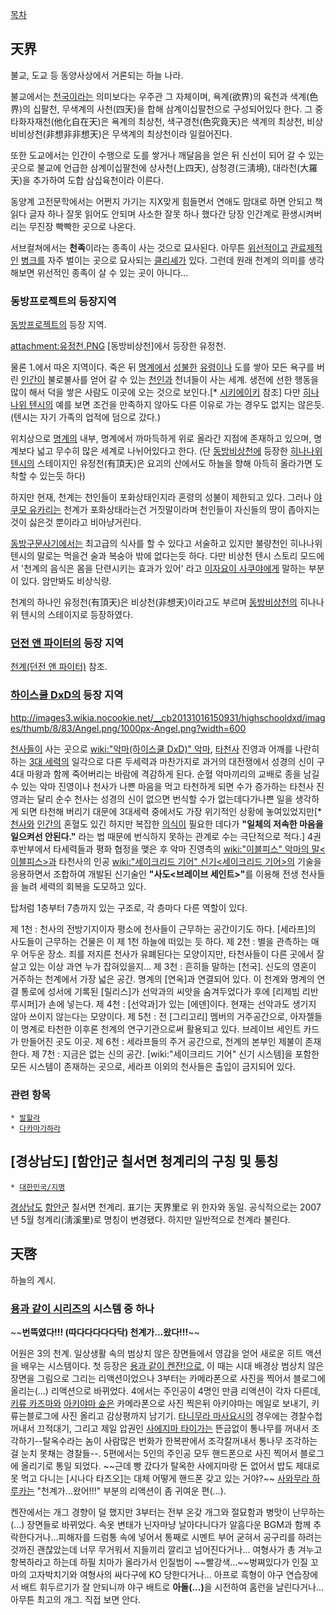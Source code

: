 [[목차]]
== 天界 ==
불교, 도교 등 동양사상에서 거론되는 하늘 나라.

불교에서는 [[천국]]이라는 의미보다는 우주관 그 자체이며, 욕계(欲界)의 육천과 색계(色界)의 십팔천, 무색계의 사천(四天)을 합해 삼계이십팔천으로 구성되어있다 한다.
그 중 타화자재천(他化自在天)은 욕계의 최상천, 색구경천(色究竟天)은 색계의 최상천, 비상비비상천(非想非非想天)은 무색계의 최상천이라 일컬어진다.

또한 도교에서는 인간이 수행으로 도를 쌓거나 깨달음을 얻은 뒤 신선이 되어 갈 수 있는 곳으로 불교에 언급한 삼계이십팔천에 상사천(上四天), 삼청경(三淸境), 대라천(大羅天)을 추가하여 도합 삼십육천이라 이른다.

동양계 고전문학에서는 어쩐지 가기는 지X맞게 힘들면서 연애도 맘대로 하면 안되고 책 읽다 글자 하나 잘못 읽어도 안되며 사소한 잘못 하나 했다간 당장 인간계로 환생시켜버리는 무진장 빡빡한 곳으로 나온다.

서브컬쳐에서는 '''천족'''이라는 종족이 사는 것으로 묘사된다. 아무튼 [[위선]]적이고 [[관료제]]적인 [[병크]]를 자주 벌이는 곳으로 묘사되는 [[클리셰]]가 있다. 그런데 원래 천계의 의미를 생각해보면 위선적인 종족이 살 수 있는 곳이 아니다...

=== 동방프로젝트의 등장지역 ===
[[동방프로젝트]]의 등장 지역.

attachment:유정천.PNG
[동방비상천]에서 등장한 유정천.

물론 1.에서 따온 지역이다.
죽은 뒤 [[명계]]에서 [[성불]]한 [[유령]]이나 도를 쌓아 모든 욕구를 버린 [[인간]]이 불로불사를 얻어 갈 수 있는 [[천인]]과 천녀들이 사는 세계. 생전에 선한 행동을 많이 해서 덕을 쌓은 사람도 이곳에 오는 것으로 보인다.[* [[시키에이키]] 참조] 다만 [[히나나위 텐시]]의 예를 보면 조건을 만족하지 않아도 다른 이유로 가는 경우도 없지는 않은듯.(텐시는 자기 가족의 업적에 덤으로 갔다.)

위치상으로 [[명계]]의 내부, 명계에서 까마득하게 위로 올라간 지점에 존재하고 있으며, 명계보다 넓고 무수히 많은 세계로 나뉘어있다고 한다.
(단 [[동방비상천]]에 등장한 [[히나나위 텐시]]의 스테이지인 유정천(有頂天)은 요괴의 산에서도 하늘을 향해 아득히 올라가면 도착할 수 있는듯 하다)

하지만 현재, 천계는 천인들이 포화상태인지라 혼령의 성불이 제한되고 있다. 그러나 [[야쿠모 유카리]]는 천계가 포화상태라는건 거짓말이라며 천인들이 자신들의 땅이 좁아지는 것이 싫은것 뿐이라고 비아냥거린다.

[[동방구문사기]]에서는 최고급의 식사를 할 수 있다고 서술하고 있지만 불량천인 히나나위 텐시의 말로는 먹을건 술과 복숭아 밖에 없다는듯 하다. 다만 비상천 텐시 스토리 모드에서 '천계의 음식은 몸을 단련시키는 효과가 있어' 라고 [[이자요이 사쿠야]]에게 말하는 부분이 있다. 암만봐도 비상식량.

천계의 하나인 유정천(有頂天)은 비상천(非想天)이라고도 부르며 [[동방비상천]]의 히나나위 텐시의 스테이지로 등장하였다.

=== [[던전 앤 파이터]]의 등장 지역 ===
[[천계(던전 앤 파이터)]] 참조.

=== [[하이스쿨 DxD]]의 등장 지역 ===
http://images3.wikia.nocookie.net/__cb20131016150931/highschooldxd/images/thumb/8/83/Angel.png/1000px-Angel.png?width=600

[[천사]]들이 사는 곳으로 [[wiki:"악마(하이스쿨 DxD)" 악마]], [[타천사]] 진영과 어깨를 나란히 하는 [[3대 세력]]의 일각으로 다른 두세력과 마찬가지로 과거의 대전쟁에서 성경의 신이 구4대 마왕과 함께 죽어버리는 바람에 격감하게 된다. 순혈 악마끼리의 교배로 종을 남길 수 있는 악마 진영이나 천사가 나쁜 마음을 먹고 타천하게 되면 수가 증가하는 타천사 진영과는 달리 순수 천사는 성경의 신이 없으면 번식할 수가 없는데다가나쁜 일을 생각하게 되면 타천해 버리기 대문에 3대세력 중에서도 가장 위기적인 상황에 놓여있었지만[* [[천사]]와 [[인간]]의 혼혈도 있긴 하지만 복잡한 [[의식]]이 필요한 데다가 '''"일체의 저속한 마음을 일으켜선 안된다."''' 라는 법 때문에 번식하지 못하는 관계로 수는 극단적으로 적다.]  4권 후반부에서 타세력들과 평화 협정을 맺은 후 악마 진영측의 [[wiki:"이블피스" 악마의 말<이블피스>]]과 타천사의 인공 [[wiki:"세이크리드 기어" 신기<세이크리드 기어>]]의 기술을 응용하면서 조합하여 개발된 신기술인 '''"사도<브레이브 세인트>"'''를 이용해 전생 천사들을 늘려 세력의 회복을 도모하고 있다.

탑처럼 1층부터 7층까지 있는 구조로, 각 층마다 다른 역할이 있다.

제 1천 : 천사의 전방기지이자 평소에 천사들이 근무하는 공간이기도 하다. [세라프]의 사도들이 근무하는 건물은 이 제 1천 하늘에 떠있는 듯 하다.
제 2천 : 별을 관측하는 매우 어두운 장소. 죄를 저지른 천사가 유폐된다는 모양이지만, 타천사들이 다른 곳에서 잘 살고 있는 이상 과연 누가 잡혀있을지...
제 3천 : 흔히들 말하는 [천국]. 신도의 영혼이 거주하는 천계에서 가장 넓은 공간. 명계의 [연옥]과 연결되어 있다. 이 천계와 명계의 연결 통로에 성서에 기록된 [릴리스]가 선악과의 씨앗을 숨겨두었다가 후에 [리제빔 리반 루시퍼]가 손에 넣는다.
제 4천 : [선악과]가 있는 [에덴]이다. 현재는 선악과도 생기지 않아 쓰이지 않는다는 모양이다.
제 5천 : 전 [그리고리] 멤버의 거주공간으로, 아자젤들이 명계로 타천한 이후론 천계의 연구기관으로써 활용되고 있다. 브레이브 세인트 카드가 만들어진 곳도 이곳.
제 6천 : 세라프들의 주거 공간으로, 천계의 본부인 제불이 존재한다.
제 7천 : 지금은 없는 신의 공간. [wiki:"세이크리드 기어" 신기 시스템]을 포함한 모든 시스템이 존재하는 곳으로, 세라프 이외의 천사들은 출입이 금지되어 있다.


=== 관련 항목 ===
 * [[발할라]]
 * [[다카마가하라]]

== [경상남도] [함안]군 칠서면 청계리의 구칭 및 통칭 ==
 * [[대한민국/지명]]

[[경상남도]] [[함안]]군 칠서면 천계리. 표기는 天界里로 위 한자와 동일. 공식적으로는 2007년 5월 청계리(淸溪里)로 명칭이 변경됐다. 하지만 일반적으로 천계라 불린다.

== 天啓 ==
하늘의 계시.
=== [[용과 같이 시리즈]]의 시스템 중 하나 ===

~~'''번뜩였다!!! (따다다다다다닥) 천계가...왔다!!!'''~~

어원은 3의 천계. 일상생활 속의 범상치 않은 장면들에서 영감을 얻어 새로운 히트 액션을 배우는 시스템이다. 첫 등장은 [[용과 같이 켄잔!]]으로, 이 때는 시대 배경상 범상치 않은 장면을 그림으로 그리는 리액션이었으나 3부터는 카메라폰으로 사진을 찍어서 블로그에 올리는(...) 리액션으로 바뀌었다. 4에서는 주인공이 4명인 만큼 리액션이 각자 다른데, [[키류 카즈마]]와 [[아키야마 슌]]은 카메라폰으로 사진 찍은뒤 아키야마는 메일로 보내기, 키류는블로그에 사진 올리고 감상평까지 남기기. [[타니무라 마사요시]]의 경우에는 경찰수첩 꺼내서 끄적대기, 그리고 제일 압권인 [[사에지마 타이가]]는 뜬금없이 통나무를 꺼내서 조각하기--탈옥수라는 놈이 사람많은 번화가 한복판에서 조각칼꺼내서 통나무 조각하는걸 눈치 못채는 경찰들--. 5편에서는 5인의 주인공 모두 핸드폰으로 사진 찍어서 블로그에 올리기로 통일 되었다. ~~근데 빵 갔다가 탈옥한 사에지마랑 돈 없어서 밥도 제대로 못 먹고 다니는 [시나다 타츠오]는 대체 어떻게 핸드폰 갖고 있는 거야?~~  [[사와무라 하루카]]는 "천계가...왔어!!!" 부분의 리액션이 좀 귀여운 편(...). 

켄잔에서는 개그 경향이 덜 했지만 3부터는 전부 온갖 개그와 절묘함과 병맛이 난무하는(...) 장면들로 바뀌었다. 속옷 변태가 닌자마냥 날아다니다가 알흠다운 BGM과 함께 추락한다거나...피해자를 드럼통 속에 넣어서 통째로 시멘트 부어 굳혀서 공구리를 하려는 것까진 괜찮았는데 너무 무거워서 지들끼리 깔리고 넘어진다거나... 여형사가 총 겨누고 항복하라고 하는데 하필 치마가 올라가서 인질범이 ~~빨강색...~~벙쪄있다가 인질 꼬마의 고자박치기와 여형사의 싸다구에 KO 당한다거나... 아프로 흑형이 야구 연습장에서 배트 휘두르기가 잘 안되니까 야구 배트로 '''아돌(...)'''을 시전하여 홈런을 날린다거나... 아무튼 최고의 개그. 직접 보면 안다.
